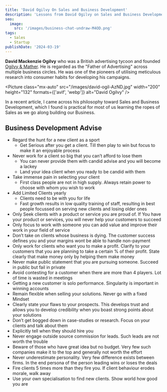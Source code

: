 ```yaml
---
title: 'David Ogilvy On Sales and Business Development'
description: 'Lessons from David Ogilvy on Sales and Business Development'
seo:
  image:
    src: '/images/business-chat-undraw-M4OD.png'
tags:
  - Sales
  - Startup
publishDate: '2024-03-19'
---
```



**David Mackenzie Ogilvy** who was a British advertising tycoon and founded [Ogilvy & Mather](https://en.wikipedia.org/wiki/Ogilvy_%26_Mather). He is regarded as the "Father of Advertising" across multiple business circles. He was one of the pioneers of utilising meticulous research into consumer habits for developing his campaigns.

<Picture class="mx-auto" src="/images/david-ogil-AzND.jpg" width="200" height="132" formats={['avif', 'webp']} alt="David Ogilvy" />

In a recent article, I came across his philosophy toward Sales and Business Development, which I found is practical for most of us learning the ropes of Sales as we go along building our Business.

## Business Development Advise

- Regard the hunt for a new client as a sport
  - Get Serious after you get a client. Till then play to win but focus to make it an enjoyable process
- Never work for a client so big that you can’t afford to lose them
  - You can never provide them with candid advise and you will become a lackey
  - Land your idea client when you ready to be candid with them
- Take immense pain in selecting your client
  - First class people are not in high supply. Always retain power to choose with whom you wish to work
- Add Limited Clients yearly
  - Clients need to be with you for life
  - Fast growth results in low quality training of staff, resulting in best people focussed on serving new clients and losing older ones
- Only Seek clients with a product or service you are proud of. If You have your product or services, you will never help your customers to succeed
- Only focus to work with someone you can add value and improve their work in your field of service
- Don’t take on clients whose business is dying. The customer success defines you and your margins wont be able to handle non-payment
- Only work for clients who want you to make a profit. Clarify to your customers that you are planning to take a certain % of their profit. State clearly that make money only by helping them make money
- Never make public statement that you are pursuing someone. Succeed in public but fail in private
- Avoid contesting for a customer when there are more than 4 players. Lot of time is wasted in meetings
- Getting a new customer is solo performance. Singularity is important in winning accounts
- Remain flexible when selling your solutions. Never go with a fixed Mindset
- Clearly state your flaws to your prospects. This develops trust and allows you to develop credibility when you boast strong points about your solutions
- Don’t get bogged down in case-studies or research. Focus on your clients and talk about them
- Explicitly tell when they should hire you
- Never engage outside source commission for leads. Such leads are not worth the trouble
- Beware of those who have great idea but no budget. Very few such companies make it to the top and generally not worth the effort
- Never underestimate personality. Very few difference exists between firms. In the end persona of the person leading wins or loses the deals
- Fire clients 5 times more than they fire you. If client behaviour erodes morale, walk away
- Use your own specialisation to find new clients. Show world how good you are
